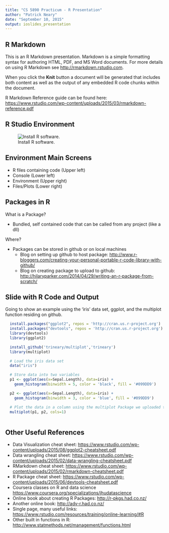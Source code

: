 ```yaml
---
title: "CS 5890 Practicum - R Presentation"
author: "Patrick Neary"
date: "September 10, 2015"
output: ioslides_presentation
---
```


## R Markdown


This is an R Markdown presentation. Markdown is a simple formatting syntax for authoring HTML, PDF, and MS Word documents. For more details on using R Markdown see <http://rmarkdown.rstudio.com>.

When you click the **Knit** button a document will be generated that includes both content as well as the output of any embedded R code chunks within the document.

R Markdown Reference guide can be found here: <https://www.rstudio.com/wp-content/uploads/2015/03/rmarkdown-reference.pdf>

## R Studio Environment

![Install R software.](./Images/RStudioDevEnvironment.png)

## Environment Main Screens

- R files containing code (Upper left)
- Console (Lower left)
- Environment (Upper right)
- Files/Plots (Lower right)


## Packages in R
What is a Package?

- Bundled, self contained code that can be called from any project (like a dll)

Where?

- Packages can be stored in github or on local machines
  + Blog on setting up github to host package: <http://www.r-bloggers.com/creating-your-personal-portable-r-code-library-with-github/>
  + Blog on creating package to upload to github: <http://hilaryparker.com/2014/04/29/writing-an-r-package-from-scratch/>



## Slide with R Code and Output

Going to show an example using the 'iris' data set, ggplot, and the multiplot function residing on github.

```r
  install.packages("ggplot2", repos = 'http://cran.us.r-project.org')
  install.packages("devtools", repos = 'http://cran.us.r-project.org')
  library(devtools)
  library(ggplot2)

  install_github('trineary/multiplot','trineary')
  library(multiplot)

  # Load the iris data set
  data("iris")

  # Store data into two variables
  p1 <- ggplot(aes(x=Sepal.Length), data=iris) +
    geom_histogram(binwidth = 5, color = 'black', fill = '#099DD9')

  p2 <- ggplot(aes(x=Sepal.Length), data=iris) +
    geom_histogram(binwidth = 3, color = 'blue', fill = '#099DD9')

  # Plot the data in a column using the multiplot Package we uploaded to github
  multiplot(p1, p2, cols=1)
  
```



## Other Useful References
- Data Visualization cheat sheet: <https://www.rstudio.com/wp-content/uploads/2015/08/ggplot2-cheatsheet.pdf>
- Data wrangling cheat sheet: <https://www.rstudio.com/wp-content/uploads/2015/02/data-wrangling-cheatsheet.pdf>
- RMarkdown cheat sheet: <https://www.rstudio.com/wp-content/uploads/2015/02/rmarkdown-cheatsheet.pdf>
- R Package cheat sheet: <https://www.rstudio.com/wp-content/uploads/2015/06/devtools-cheatsheet.pdf>
- Coursera classes on R and data science <https://www.coursera.org/specializations/jhudatascience>
- Online book about creating R Packages: <http://r-pkgs.had.co.nz/>
- Another online book: <http://adv-r.had.co.nz/>
- Single page, many useful links: <https://www.rstudio.com/resources/training/online-learning/#R>
- Other built in functions in R: <http://www.statmethods.net/management/functions.html>
